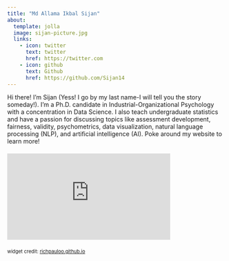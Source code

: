 ```yaml
---
title: "Md Allama Ikbal Sijan"
about:
  template: jolla
  image: sijan-picture.jpg
  links:
    - icon: twitter
      text: twitter
      href: https://twitter.com
    - icon: github
      text: Github
      href: https://github.com/Sijan14
---
```


Hi there! I'm Sijan (Yess! I go by my last name-I will tell you the story someday!). I’m a Ph.D. candidate in Industrial-Organizational Psychology with a concentration in Data Science. I also teach undergraduate statistics and have a passion for discussing topics like assessment development, fairness, validity, psychometrics, data visualization, natural language processing (NLP), and artificial intelligence (AI). Poke around my website to learn more!

<div style="margin: 20px 0;">
  <iframe 
    scrolling="no" 
    src="https://richpauloo.github.io/htmlwidgets/waves/index.html" 
    style="border: 0; width: 75%; height: 200px;">
  </iframe>
</div>

<small style="font-size: 0.8em;">widget credit: <a href="https://richpauloo.github.io" target="_blank">richpauloo.github.io</a></small>